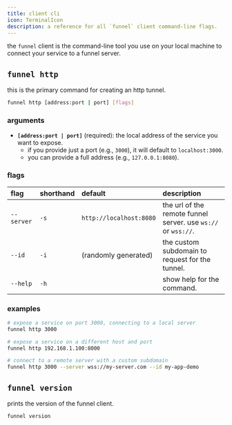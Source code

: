 ```yaml
---
title: client cli
icon: TerminalIcon
description: a reference for all `funnel` client command-line flags.
---
```


the `funnel` client is the command-line tool you use on your local machine to connect your service to a funnel server.

## `funnel http`

this is the primary command for creating an http tunnel.

```bash
funnel http [address:port | port] [flags]
```

### arguments

-   **`[address:port | port]`** (required): the local address of the service you want to expose.
    -   if you provide just a port (e.g., `3000`), it will default to `localhost:3000`.
    -   you can provide a full address (e.g., `127.0.0.1:8080`).

### flags

| flag      | shorthand | default                  | description                                                              |
| :-------- | :-------- | :----------------------- | :----------------------------------------------------------------------- |
| `--server`  | `-s`      | `http://localhost:8080`  | the url of the remote funnel server. use `ws://` or `wss://`.             |
| `--id`      | `-i`      | (randomly generated)     | the custom subdomain to request for the tunnel.                          |
| `--help`    | `-h`      |                          | show help for the command.                                               |

### examples

```bash
# expose a service on port 3000, connecting to a local server
funnel http 3000

# expose a service on a different host and port
funnel http 192.168.1.100:8000

# connect to a remote server with a custom subdomain
funnel http 3000 --server wss://my-server.com --id my-app-demo
```

## `funnel version`

prints the version of the funnel client.

```bash
funnel version
``` 
